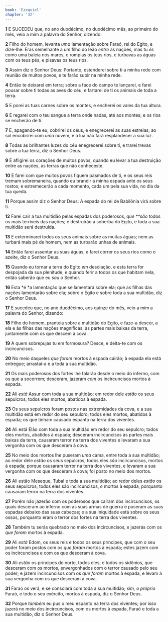 ```yaml
---
book: 'Ezequiel'
chapter: '32'
---
```


**1** E SUCEDEU que, no ano duodécimo, no duodécimo mês, ao primeiro do mês, veio a mim a palavra do Senhor, dizendo:

**2** Filho do homem, levanta _uma_ lamentação sobre Faraó, rei do Egito, e dize-lhe: Eras semelhante a _um_ filho do leão _entre_ as nações, mas tu _és_ como uma baleia nos mares, e rompias os teus rios, e turbavas as águas com os teus pés, e pisavas os teus rios.

**3** Assim diz o Senhor Deus: Portanto, estenderei sobre ti a minha rede com reunião de muitos povos, e te farão subir na minha rede.

**4** Então te deixarei em terra; sobre a face do campo te lançarei, e farei pousar sobre ti todas as aves do céu, e fartarei de ti os animais de toda a terra.

**5** E porei as tuas carnes sobre os montes, e encherei os vales da tua altura.

**6** E regarei com o teu sangue a terra onde nadas, até aos montes; e os rios se encherão de ti.

**7** E, apagando-te eu, cobrirei os céus, e enegrecerei as suas estrelas; ao sol encobrirei com _uma_ nuvem, e a lua não fará resplandecer a sua luz.

**8** Todas as brilhantes luzes do céu enegrecerei sobre ti, e trarei trevas sobre a tua terra, diz o Senhor Deus.

**9** E afligirei os corações de muitos povos, quando eu levar a tua destruição entre as nações, às terras que não conheceste.

**10** E farei com que muitos povos fiquem pasmados de ti, e os seus reis tremam sobremaneira, quando eu brandir a minha espada ante os seus rostos; e estremecerão a cada momento, cada um pela sua vida, no dia da tua queda.

**11** Porque assim diz o Senhor Deus: A espada do rei de Babilônia virá sobre ti.

**12** Farei cair a tua multidão pelas espadas dos poderosos, _que \*\*são_ todos os mais terríveis das nações; e destruirão a soberba do Egito, e toda a sua multidão será destruída.

**13** E exterminarei todos os seus animais sobre as muitas águas; nem as turbará mais pé de homem, nem as turbarão unhas de animais.

**14** Então farei assentar as suas águas, e farei correr os seus rios como o azeite, diz o Senhor Deus.

**15** Quando eu tornar a terra do Egito _em_ desolação, e esta terra for despojada da sua plenitude, e quando ferir a todos os que habitam nela, então saberão que eu _sou_ o Senhor.

**16** Esta *é *a lamentação que se lamentará sobre ela; que as filhas das nações lamentarão sobre ela; sobre o Egito e sobre toda a sua multidão, diz o Senhor Deus.

**17** E sucedeu que, no ano duodécimo, aos quinze do mês, veio a mim a palavra do Senhor, dizendo:

**18** Filho do homem, pranteia sobre a multidão do Egito, e faze-a descer, a ela e às filhas das nações magníficas, às partes mais baixas da terra, juntamente com os que descem à cova.

**19** A quem sobrepujas tu em formosura? Desce, e deita-te com os incircuncisos.

**20** No meio daqueles _que foram_ mortos à espada cairão; à espada ela está entregue; arrastai-a e a toda a sua multidão.

**21** Os mais poderosos dos fortes lhe falarão desde o meio do inferno, com os que a socorrem; desceram, jazeram _com_ os incircuncisos mortos à espada.

**22** Ali _está_ Assur com toda a sua multidão; em redor dele _estão_ os seus sepulcros; todos eles mortos, abatidos à espada.

**23** Os seus sepulcros foram postos nas extremidades da cova, e a sua multidão está em redor do seu sepulcro; todos eles mortos, abatidos à espada; os que tinham causado espanto na terra dos viventes.

**24** Ali está Elão com toda a sua multidão em redor do seu sepulcro; todos eles mortos, abatidos à espada; desceram incircuncisos às partes mais baixas da terra, causaram terror na terra dos viventes e levaram a sua vergonha com os que desceram à cova.

**25** No meio dos mortos lhe puseram _uma_ cama, entre toda a sua multidão; ao redor dele _estão_ os seus sepulcros; todos eles _são_ incircuncisos, mortos à espada; porque causaram terror na terra dos viventes, e levaram a sua vergonha com os que desceram à cova; foi posto no meio dos mortos.

**26** Ali estão Meseque, Tubal e toda a sua multidão; ao redor deles _estão_ os seus sepulcros; todos eles são incircuncisos, _e_ mortos à espada, porquanto causaram terror na terra dos viventes.

**27** Porém não jazerão com os poderosos que caíram dos incircuncisos, os quais desceram ao inferno com as suas armas de guerra e puseram as suas espadas debaixo das suas cabeças; e a sua iniquidade está sobre os seus ossos, porquanto eram o terror dos fortes na terra dos viventes.

**28** Também tu serás quebrado no meio dos incircuncisos, e jazerás com os _que foram_ mortos à espada.

**29** Ali _está_ Edom, os seus reis e todos os seus príncipes, que com o seu poder foram postos com os _que foram_ mortos à espada; estes jazem com os incircuncisos e com os que desceram à cova.

**30** Ali _estão_ os príncipes do norte, todos eles, e todos os sidônios, que desceram com os mortos, envergonhados com o terror causado pelo seu poder; e jazem incircuncisos com os _que foram_ mortos à espada, e levam a sua vergonha com os que desceram à cova.

**31** Faraó os verá, e se consolará com toda a sua multidão; _sim, o próprio_ Faraó, e todo o seu exército, mortos à espada, diz o Senhor Deus.

**32** Porque _também_ eu pus o meu espanto na terra dos viventes; por isso jazerá no meio dos incircuncisos, com os mortos à espada, Faraó e toda a sua multidão, diz o Senhor Deus.
